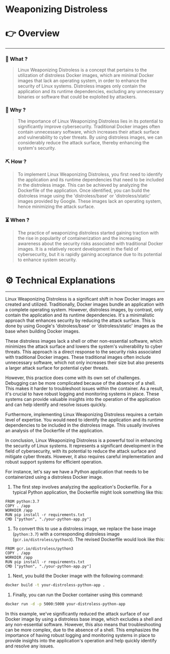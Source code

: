 # Weaponizing Distroless


# 👉 Overview

---

### 👀 What ?

> Linux Weaponizing Distroless is a concept that pertains to the utilization of distroless Docker images, which are minimal Docker images that lack an operating system, in order to enhance the security of Linux systems. Distroless images only contain the application and its runtime dependencies, excluding any unnecessary binaries or software that could be exploited by attackers.
> 

### 🧐 Why ?

> The importance of Linux Weaponizing Distroless lies in its potential to significantly improve cybersecurity. Traditional Docker images often contain unnecessary software, which increases their attack surface and vulnerability to cyber threats. By using distroless images, we can considerably reduce the attack surface, thereby enhancing the system's security.
> 

### ⛏️ How ?

> To implement Linux Weaponizing Distroless, you first need to identify the application and its runtime dependencies that need to be included in the distroless image. This can be achieved by analyzing the Dockerfile of the application. Once identified, you can build the distroless image using the 'distroless/base' or 'distroless/static' images provided by Google. These images lack an operating system, hence minimizing the attack surface.
> 

### ⏳ When ?

> The practice of weaponizing distroless started gaining traction with the rise in popularity of containerization and the increasing awareness about the security risks associated with traditional Docker images. It is a relatively recent development in the field of cybersecurity, but it is rapidly gaining acceptance due to its potential to enhance system security.
> 

# ⚙️ Technical Explanations

---

Linux Weaponizing Distroless is a significant shift in how Docker images are created and utilized. Traditionally, Docker images bundle an application with a complete operating system. However, distroless images, by contrast, only contain the application and its runtime dependencies. It's a minimalistic approach that enhances security by reducing the attack surface. This is done by using Google's 'distroless/base' or 'distroless/static' images as the base when building Docker images.

These distroless images lack a shell or other non-essential software, which minimizes the attack surface and lowers the system's vulnerability to cyber threats. This approach is a direct response to the security risks associated with traditional Docker images. These traditional images often include unnecessary software, which not only increases their size but also presents a larger attack surface for potential cyber threats.

However, this practice does come with its own set of challenges. Debugging can be more complicated because of the absence of a shell. This makes it harder to troubleshoot issues within the container. As a result, it's crucial to have robust logging and monitoring systems in place. These systems can provide valuable insights into the operation of the application and can help identify and resolve issues quickly.

Furthermore, implementing Linux Weaponizing Distroless requires a certain level of expertise. You would need to identify the application and its runtime dependencies to be included in the distroless image. This usually involves an analysis of the Dockerfile of the application.

In conclusion, Linux Weaponizing Distroless is a powerful tool in enhancing the security of Linux systems. It represents a significant development in the field of cybersecurity, with its potential to reduce the attack surface and mitigate cyber threats. However, it also requires careful implementation and robust support systems for efficient operation.

For instance, let's say we have a Python application that needs to be containerized using a distroless Docker image.

1. The first step involves analyzing the application's Dockerfile. For a typical Python application, the Dockerfile might look something like this:

```
FROM python:3.7
COPY . /app
WORKDIR /app
RUN pip install -r requirements.txt
CMD ["python", "./your-python-app.py"]

```

1. To convert this to use a distroless image, we replace the base image (`python:3.7`) with a corresponding distroless image (`gcr.io/distroless/python3`). The revised Dockerfile would look like this:

```
FROM gcr.io/distroless/python3
COPY . /app
WORKDIR /app
RUN pip install -r requirements.txt
CMD ["python", "./your-python-app.py"]

```

1. Next, you build the Docker image with the following command:

```bash
docker build -t your-distroless-python-app .

```

1. Finally, you can run the Docker container using this command:

```bash
docker run -d -p 5000:5000 your-distroless-python-app

```

In this example, we've significantly reduced the attack surface of our Docker image by using a distroless base image, which excludes a shell and any non-essential software. However, this also means that troubleshooting can be more complex, due to the absence of a shell. This emphasizes the importance of having robust logging and monitoring systems in place to provide insights into the application's operation and help quickly identify and resolve any issues.
